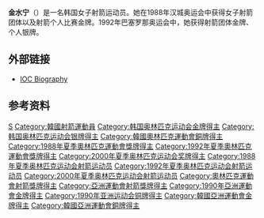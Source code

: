 {{Infobox sportsperson
| name           = 金水宁<br/>김수녕
| sport          = [[射箭|射箭]]
| show-medals    = yes
| medaltemplates = 
{{MedalGold | [[1988年夏季奥林匹克运动会|1988年 汉城]] | [[1988年夏季奥林匹克运动会射箭比赛|个人]]}}
{{MedalGold | [[1988年夏季奥林匹克运动会|1988年 汉城]] | [[1988年夏季奥林匹克运动会射箭比赛|团体赛]]}}
{{MedalGold | [[1992年夏季奥林匹克运动会|1992年 巴塞罗那]] | [[1992年夏季奥林匹克运动会射箭比赛|团体赛]]}}
{{MedalGold | [[2000年夏季奥林匹克运动会|2000年 悉尼]] | [[2000年夏季奥林匹克运动会射箭比赛|团体赛]]}}
{{MedalSilver | [[1992年夏季奥林匹克运动会|1992年 巴塞罗那]] | [[1992年夏季奥林匹克运动会射箭比赛|个人]]}}
{{MedalBronze | [[2000年夏季奥林匹克运动会|2000年 悉尼]] | [[2000年夏季奥林匹克运动会射箭比赛|个人]]}}
}}

'''金水宁'''（{{bd|1971年|4月5日||}}）是一名韩国女子射箭运动员。她在1988年汉城奥运会中获得女子射箭团体以及射箭个人比赛金牌。1992年巴塞罗那奥运会中，她获得射箭团体金牌、个人银牌。

==外部链接==
*[https://www.olympic.org/soo-nyung-kim IOC Biography] {{Wayback|url=https://www.olympic.org/soo-nyung-kim |date=20160816183415 }}

==参考资料==
{{reflist}}
{{DEFAULTSORT:Kim Soo-nyung}}
[[Category:金姓|S]]
[[Category:韓國射箭運動員|Category:韓國射箭運動員]]
[[Category:韩国奥林匹克运动会金牌得主|Category:韩国奥林匹克运动会金牌得主]]
[[Category:韩国奥林匹克运动会银牌得主|Category:韩国奥林匹克运动会银牌得主]]
[[Category:韓國奧林匹克運動會銅牌得主|Category:韓國奧林匹克運動會銅牌得主]]
[[Category:1988年夏季奧林匹克運動會獎牌得主|Category:1988年夏季奧林匹克運動會獎牌得主]]
[[Category:1992年夏季奧林匹克運動會獎牌得主|Category:1992年夏季奧林匹克運動會獎牌得主]]
[[Category:2000年夏季奥林匹克运动会奖牌得主|Category:2000年夏季奥林匹克运动会奖牌得主]]
[[Category:1988年夏季奥林匹克运动会射箭运动员|Category:1988年夏季奥林匹克运动会射箭运动员]]
[[Category:1992年夏季奥林匹克运动会射箭运动员|Category:1992年夏季奥林匹克运动会射箭运动员]]
[[Category:2000年夏季奥林匹克运动会射箭运动员|Category:2000年夏季奥林匹克运动会射箭运动员]]
[[Category:奧林匹克運動會射箭獎牌得主|Category:奧林匹克運動會射箭獎牌得主]]
[[Category:亞洲運動會射箭獎牌得主|Category:亞洲運動會射箭獎牌得主]]
[[Category:1990年亞洲運動會金牌得主|Category:1990年亞洲運動會金牌得主]]
[[Category:1990年亚洲运动会铜牌得主|Category:1990年亚洲运动会铜牌得主]]
[[Category:韓國亞洲運動會金牌得主|Category:韓國亞洲運動會金牌得主]]
[[Category:韓國亞洲運動會銅牌得主|Category:韓國亞洲運動會銅牌得主]]